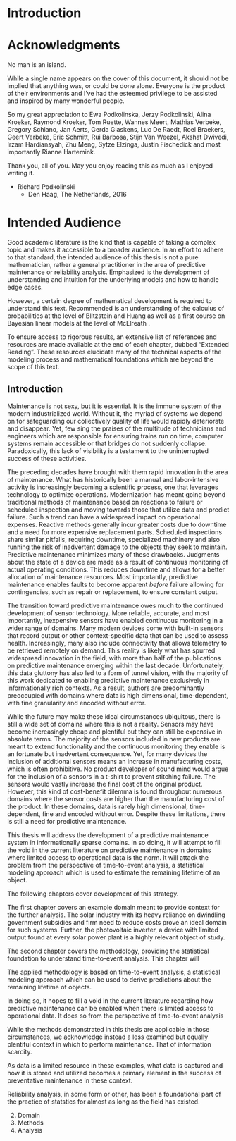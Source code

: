 # Introduction

<!-- 
0. Acknowledgments
0.5 Intended Audience
1. Introduction
	- General Summary of entire thesis

 -->

# Acknowledgments

No man is an island.

While a single name appears on the cover of this document, it should not be implied that anything was, or could be done alone. Everyone is the product of their environments and I've had the esteemed privilege to be assisted and inspired by many wonderful people. 

So my great appreciation to Ewa Podkolinska, Jerzy Podkolinski, Alina Kroeker, Raymond Kroeker, Tom Ruette, Wannes Meert, Mathias Verbeke, Gregory Schiano, Jan Aerts, Gerda Glaskens, Luc De Raedt, Roel Braekers, Geert Verbeke, Eric Schmitt, Rui Barbosa, Stijn Van Weezel, Akshat Dwivedi, Irzam Hardiansyah, Zhu Meng, Sytze Elzinga, Justin Fischedick and most importantly Rianne Hartemink.

Thank you, all of you. May you enjoy reading this as much as I enjoyed writing it.

- Richard Podkolinski
	- Den Haag, The Netherlands, 2016


# Intended Audience

Good academic literature is the kind that is capable of taking a complex topic and makes it accessible to a broader audience. In an effort to adhere to that standard, the intended audience of this thesis is not a pure mathematician, rather a general practitioner in the area of predictive maintenance or reliability analysis. Emphasized is the development of understanding and intuition for the underlying models and how to handle edge cases. 

However, a certain degree of mathematical development is required to understand this text. Recommended is an understanding of the calculus of probabilities at the level of Blitzstein and Huang <!-- **REFHERE** --> as well as a first course on Bayesian linear models at the level of McElreath <!-- **REFHERE** -->. 

To ensure access to rigorous results, an extensive list of references and resources are made available at the end of each chapter, dubbed "Extended Reading". These resources elucidate many of the technical aspects of the modeling process and mathematical foundations which are beyond the scope of this text.





<!-- 

## Introduction Notes 
 - You hate writing introductions, but you still have to, and it still has to catch the attention of your audience and communicate clearly the priorities of the thesis. It doesn't have to be as thick as you think it does though. 
 - Make sure to clearly provide a structure for the remaining document. 
 - There is no need to justify any of the choices, do that within the text.
 - Event-history analysis vs signal processing

Stick in structure of remaining text

 -->

## Introduction

Maintenance is not sexy, but it is essential. It is the immune system of the modern industrialized world. Without it, the myriad of systems we depend on for safeguarding our collectively quality of life would rapidly deteriorate and disappear. Yet, few sing the praises of the multitude of technicians and engineers which are responsible for ensuring trains run on time, computer systems remain accessible or that bridges do not suddenly collapse. Paradoxically, this lack of visibility is a testament to the uninterrupted success of these activities. 


The preceding decades have brought with them rapid innovation in the area of maintenance. What has historically been a manual and labor-intensive activity is increasingly becoming a scientific process, one that leverages technology to optimize operations. Modernization has meant going beyond traditional methods of maintenance based on reactions to failure or scheduled inspection and moving towards those that utilize data and predict failure. Such a trend can have a widespread impact on operational expenses. Reactive methods generally incur greater costs due to downtime and a need for more expensive replacement parts. Scheduled inspections share similar pitfalls, requiring downtime, specialized machinery and also running the risk of inadvertent damage to the objects they seek to maintain. Predictive maintenance minimizes many of these drawbacks. Judgments about the state of a device are made as a result of continuous monitoring of actual operating conditions.<!-- Mobley p.3 --> This reduces downtime and allows for a better allocation of maintenance resources. Most importantly, predictive maintenance enables faults to become apparent *before* failure allowing for contingencies, such as repair or replacement, to ensure constant output.


The transition toward predictive maintenance owes much to the continued development of sensor technology. More reliable, accurate, and most importantly, inexpensive sensors have enabled continuous monitoring in a wider range of domains. Many modern devices come with built-in sensors that record output or other context-specific data that can be used to assess health. Increasingly, many also include connectivity that allows telemetry to be retrieved remotely on demand. This reality is likely what has spurred widespread innovation in the field, with more than half of the publications on predictive maintenance emerging within the last decade. <!-- Limo Search = 703 / 989 | Google Scholar = 3300 / 5450 --> Unfortunately, this data gluttony has also led to a form of tunnel vision, with the majority of this work dedicated to enabling predictive maintenance exclusively in informationally rich contexts. As a result, authors are predominantly preoccupied with domains where data is high dimensional, time-dependent, with fine granularity and encoded without error. 


While the future may make these ideal circumstances ubiquitous, there is still a wide set of domains where this is not a reality. Sensors may have become increasingly cheap and plentiful but they can still be expensive in absolute terms. The majority of the sensors included in new products are meant to extend functionality and the continuous monitoring they enable is an fortunate but inadvertent consequence. Yet, for many devices the inclusion of additional sensors means an increase in manufacturing costs, which is often prohibitive. No product developer of sound mind would argue for the inclusion of a sensors in a t-shirt to prevent stitching failure. The sensors would vastly increase the final cost of the original product. However, this kind of cost-benefit dilemma is found throughout numerous domains where the sensor costs are higher than the manufacturing cost of the product. In these domains, data is rarely high dimensional, time-dependent, fine and encoded without error. Despite these limitations, there is still a need for predictive maintenance. 

<!-- Make this explicit, you want the reader to know what to expect from the next chapters in the text. -->

This thesis will address the development of a predictive maintenance system in informationally sparse domains. In so doing, it will attempt to fill the void in the current literature on predictive maintenance in domains where limited access to operational data is the norm. It will attack the problem from the perspective of time-to-event analysis, a statistical modeling approach which is used to estimate the remaining lifetime of an object.

The following chapters cover development of this strategy. 

The first chapter covers an example domain meant to provide context for the further analysis. The solar industry with its heavy reliance on dwindling government subsidies and firm need to reduce costs prove an ideal domain for such systems. Further, the photovoltaic inverter, a device with limited output found at every solar power plant is a highly relevant object of study. 

The second chapter covers the methodology, providing the statistical foundation to understand time-to-event analysis. This chapter will 



The applied methodology is based on time-to-event analysis, a statistical modeling approach which can be used to derive predictions about the remaining lifetime of objects. 

In doing so, it hopes to fill a void in the current literature regarding how predictive maintenance can be enabled when there is limited access to operational data. 
It does so from the perspective of time-to-event analysis

While the methods demonstrated in this thesis are applicable in those circumstances, we acknowledge instead a less examined but equally plentiful context in which to perform maintenance. That of information scarcity.




As data is a limited resource in these examples, what data is captured and how it is stored and utilized becomes a primary element in the success of preventative maintenance in these context. 


Reliability analysis, in some form or other, has been a foundational part of the practice of statstics for almost as long as the field has existed. 


2. Domain
3. Methods
4. Analysis


